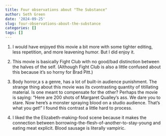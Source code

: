```yaml
---
title: Four observations about "The Substance"
author: Seth Green
date: '2024-09-25'
slug: four-observations-about-the-substance
categories: []
tags: []
---
```


1.  I would have enjoyed this movie a bit more with some tighter editing, less repetition, and more leavening humor. But I did enjoy it.

2.  This movie is basically Fight Club with no good/bad distinction between the halves of the self. (Although Fight Club is also a little confused about this because it's so horny for Brad Pitt.)

3.  Body horror,a s a genre, has a lot of built-in audience punishment. The strange thing about this movie was its cvontrasting quantity of titillating material. Is one meant to compensate for the other? Perhaps the movie is saying: "Here are 200 shots of Margaret Qualley's ass. We dare you to stare. Now here's a monster spraying blood on a studio audience. That's what you get!" I found this contrast a little hard to process.

4.  I liked the the Elizabeth-making-food scene because it makes the connection between borrowing-the-flesh-of-another-to-stay-young and eating meat explicit. Blood sausage is literally vampiric.
